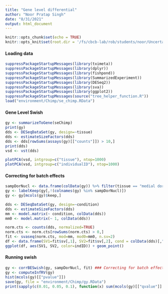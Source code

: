 ```yaml
---
title: "Gene level differential"
author: "Noor Pratap Singh"
date: "8/31/2021"
output: html_document
---
```


```r
knitr::opts_chunk$set(echo = TRUE)
knitr::opts_knit$set(root.dir = '/fs/cbcb-lab/rob/students/noor/Uncertainity/treeTerminusScripts')
```

#### Loading data
```r
suppressPackageStartupMessages(library(tximeta))
suppressPackageStartupMessages(library(dplyr))
suppressPackageStartupMessages(library(fishpond))
suppressPackageStartupMessages(library(SummarizedExperiment))
suppressPackageStartupMessages(library(DESeq2))
suppressPackageStartupMessages(library(sva))
suppressPackageStartupMessages(library(ggplot2))
suppressPackageStartupMessages(source("tree_helper_function.R"))
load("environment/Chimp/se_chimp.RData")
```

#### Gene Level Swish
```r
gy <- summarizeToGene(seChimp)
print(gy)
dds <- DESeqDataSet(gy, design=~tissue)
dds <- estimateSizeFactors(dds)
dds <- dds[rowSums(assays(gy)[["counts"]]) > 10,]
print(dds)
vsd <- vst(dds)

plotPCA(vsd, intgroup=c("tissue"), ntop=1000)
plotPCA(vsd, intgroup=c("individualID"), ntop=1000)
```

#### Correcting for batch effects
```r
sampDorNucl <- data.frame(colData(gy)) %>% filter(tissue == "medial dorsal nucleus of thalamus") %>% dplyr::select(names) %>% unlist
gy <- labelKeep(gy[,!(colnames(gy) %in% sampDorNucl)])
gy <- gy[mcols(gy)$keep,]

dds <- DESeqDataSet(gy, design=~condition)
dds <- estimateSizeFactors(dds)
mm <- model.matrix(~ condition, colData(dds))
mm0 <- model.matrix(~ 1, colData(dds))

norm.cts <- counts(dds, normalized=TRUE)
norm.cts <- norm.cts[rowSums(norm.cts) > 0,]
fit <- svaseq(norm.cts, mod=mm, mod0=mm0, n.sv=2)
df <- data.frame(SV1=fit$sv[,1], SV2=fit$sv[,2], cond = colData(dds)[,"condition"], indID = colData(dds)[,"individualID"])
ggplot(df, aes(SV1, SV2, color=indID)) + geom_point()
```

#### Running swish
```r
gy <- corrBESwish(gy, sampDorNucl, fit) ### Correcting for batch effects
gy <- computeInfRV(gy)
hist(mcols(gy)[["pvalue"]])
save(gy, file = "environment/Chimp/gy.RData")
print(sapply(c(0.01, 0.05, 0.1), function(x) sum(mcols(gy)[["qvalue"]] < x)))
```